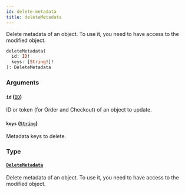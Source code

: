 ```yaml
---
id: delete-metadata
title: deleteMetadata
---
```



Delete metadata of an object. To use it, you need to have access to the modified object.

```graphql
deleteMetadata(
  id: ID!
  keys: [String!]!
): DeleteMetadata
```


### Arguments

#### `id` ([`ID`](../../../developer/api-reference/scalars/id))

ID or token (for Order and Checkout) of an object to update.


#### `keys` ([`String`](../../../developer/api-reference/scalars/string))

Metadata keys to delete.


### Type

#### [`DeleteMetadata`](../../../developer/api-reference/objects/delete-metadata) 

Delete metadata of an object. To use it, you need to have access to the modified object.




